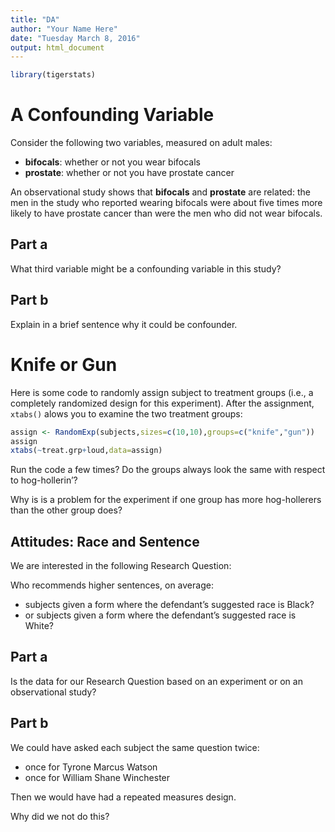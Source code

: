 ```yaml
---
title: "DA"
author: "Your Name Here"
date: "Tuesday March 8, 2016"
output: html_document
---
```


```r
library(tigerstats)
```


# A Confounding Variable

Consider the following two variables, measured on adult males:

* **bifocals**:  whether or not you wear bifocals
* **prostate**:  whether or not you have prostate cancer

An observational study shows that **bifocals** and **prostate** are related:  the men in the study who reported wearing bifocals were about five times more likely to have prostate cancer than were the men who did not wear bifocals.

## Part a

What third variable might be a confounding variable in this study?


## Part b

Explain in a brief sentence why it could be confounder.


# Knife or Gun

Here is some code to randomly assign subject to treatment groups (i.e., a completely randomized design for this experiment).  After the assignment, `xtabs()` alows you to examine the two treatment groups:


```r
assign <- RandomExp(subjects,sizes=c(10,10),groups=c("knife","gun"))
assign
xtabs(~treat.grp+loud,data=assign)
```

Run the code a few times?  Do the groups always look the same with respect to hog-hollerin'?



Why is is a problem for the experiment if one group has more hog-hollerers than the other group does?



## Attitudes:  Race and Sentence

We are interested in the following Research Question:

Who recommends higher sentences, on average:

* subjects given a form where the defendant's suggested race is Black?
* or subjects given a form where the defendant's suggested race is White?


## Part a

Is the data for our Research Question based on an experiment or on an observational study?



## Part b

We could have asked each subject the same question twice:

* once for Tyrone Marcus Watson
* once for William Shane Winchester

Then we would have had a repeated measures design.

Why did we not do this?



